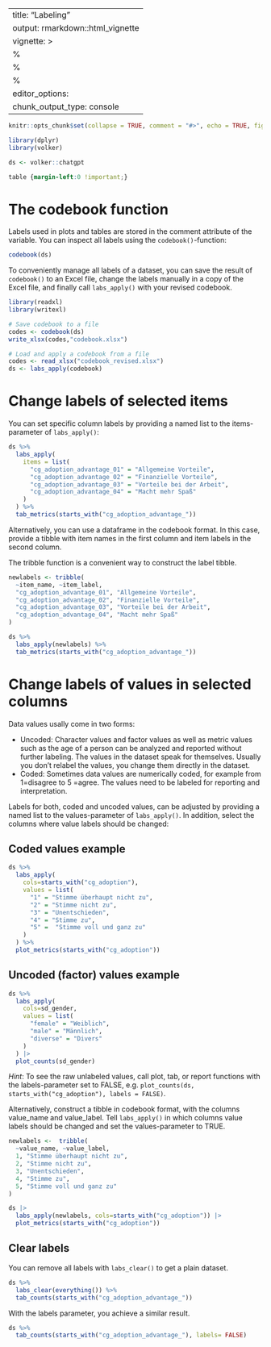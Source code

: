 
---
title: "Labeling"
output: rmarkdown::html_vignette
vignette: >
  %\VignetteIndexEntry{Labeling}
  %\VignetteEncoding{UTF-8}
  %\VignetteEngine{knitr::rmarkdown}
editor_options: 
  chunk_output_type: console
---

```r
knitr::opts_chunk$set(collapse = TRUE, comment = "#>", echo = TRUE, fig.width = 7, fig.height = 5)

library(dplyr)
library(volker)

ds <- volker::chatgpt

```

```css
table {margin-left:0 !important;}
```


# The codebook function

Labels used in plots and tables are stored in the comment attribute of the variable. 
You can inspect all labels using the `codebook()`-function:

```r
codebook(ds)
```


To conveniently manage all labels of a dataset, 
you can save the result of `codebook()` to an Excel file,
change the labels manually in a copy of the Excel file, 
and finally call `labs_apply()` with your revised codebook.

```r

library(readxl)
library(writexl)

# Save codebook to a file
codes <- codebook(ds)
write_xlsx(codes,"codebook.xlsx")

# Load and apply a codebook from a file
codes <- read_xlsx("codebook_revised.xlsx")
ds <- labs_apply(codebook)

```


# Change labels of selected items

You can set specific column labels by providing a named list to the items-parameter of `labs_apply()`:


```r
ds %>%
  labs_apply(
    items = list(
      "cg_adoption_advantage_01" = "Allgemeine Vorteile",
      "cg_adoption_advantage_02" = "Finanzielle Vorteile",
      "cg_adoption_advantage_03" = "Vorteile bei der Arbeit",
      "cg_adoption_advantage_04" = "Macht mehr Spaß"
    )
  ) %>% 
  tab_metrics(starts_with("cg_adoption_advantage_"))

```


Alternatively, you can use a dataframe in the codebook format.
In this case, provide a tibble with item names in the first column and item labels in the second column.

The tribble function is a convenient way to construct the label tibble.

```r
newlabels <- tribble(
  ~item_name, ~item_label,
  "cg_adoption_advantage_01", "Allgemeine Vorteile",
  "cg_adoption_advantage_02", "Finanzielle Vorteile",
  "cg_adoption_advantage_03", "Vorteile bei der Arbeit",
  "cg_adoption_advantage_04", "Macht mehr Spaß"
)

ds %>%
  labs_apply(newlabels) %>%
  tab_metrics(starts_with("cg_adoption_advantage_"))


```


# Change labels of values in selected columns

Data values usally come in two forms: 

- Uncoded: Character values and factor values as well as metric values 
  such as the age of a person can be analyzed and reported without further labeling. 
  The values in the dataset speak for themselves. Usually you don't relabel the values, 
  you change them directly in the dataset.
- Coded: Sometimes data values are numerically coded, for example from 1=disagree to 5 =agree. 
  The values need to be labeled for reporting and interpretation.

Labels for both, coded and uncoded values, can be adjusted by providing a named list to the values-parameter of `labs_apply()`. In addition, select the columns where value labels should be changed:


## Coded values example
```r

ds %>%
  labs_apply(
    cols=starts_with("cg_adoption"),  
    values = list(
      "1" = "Stimme überhaupt nicht zu",
      "2" = "Stimme nicht zu",
      "3" = "Unentschieden",
      "4" = "Stimme zu",
      "5" =  "Stimme voll und ganz zu"
    ) 
  ) %>% 
  plot_metrics(starts_with("cg_adoption"))

```

## Uncoded (factor) values example
```r
ds %>%
  labs_apply(
    cols=sd_gender,  
    values = list(
      "female" = "Weiblich",
      "male" = "Männlich",
      "diverse" = "Divers"
    ) 
  ) |> 
  plot_counts(sd_gender) 

```

*Hint*: To see the raw unlabeled values, call plot, tab, or report functions with the labels-parameter set to FALSE,
e.g. `plot_counts(ds, starts_with("cg_adoption"), labels = FALSE)`.

Alternatively, construct a tibble in codebook format,
with the columns value_name and value_label. 
Tell `labs_apply()` in which columns value labels should be changed 
and set the values-parameter to TRUE.

```r

newlabels <-  tribble(
  ~value_name, ~value_label,
  1, "Stimme überhaupt nicht zu",
  2, "Stimme nicht zu",
  3, "Unentschieden",
  4, "Stimme zu",
  5, "Stimme voll und ganz zu"
)  

ds |> 
  labs_apply(newlabels, cols=starts_with("cg_adoption")) |> 
  plot_metrics(starts_with("cg_adoption"))

```

## Clear labels

You can remove all labels with `labs_clear()` to get a plain dataset.

```r
ds %>%
  labs_clear(everything()) %>%
  tab_counts(starts_with("cg_adoption_advantage_"))
```

With the labels parameter, you achieve a similar result.

```r
ds %>%
  tab_counts(starts_with("cg_adoption_advantage_"), labels= FALSE)
```


